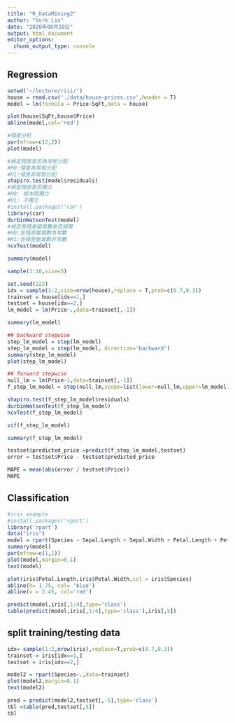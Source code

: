 ```yaml
---
title: "R_DataMining2"
author: "York Lin"
date: "2020年08月18日"
output: html_document
editor_options: 
  chunk_output_type: console
---
```


## Regression
```R
setwd('~/lecture/riii/')
house = read.csv('./data/house-prices.csv',header = T)
model = lm(formula = Price~SqFt,data = house)

plot(house$SqFt,house$Price)
abline(model,col='red')

#殘差分析
par(mfrow=c(2,2))
plot(model)

#檢定殘差是否為常態分配
#H0:殘差為常態分配
#H1:殘差非常態分配
shapiro.test(model$residuals)
#檢查殘差是否獨立
#H0: 樣本間獨立
#H1: 不獨立
#install.packages('car')
library(car)
durbinWatsonTest(model)
#檢定各殘差變異數是否相等
#H0:各殘差變異數為常數
#H1:各殘差變異數非常數
ncvTest(model)

summary(model)
```

```R

sample(1:10,size=5)

set.seed(222)
idx = sample(1:2,size=nrow(house),replace = T,prob=c(0.7,0.3))
trainset = house[idx==1,]
testset = house[idx==2,]
lm_model = lm(Price~.,data=trainset[,-1])

summary(lm_model)

## backward stepwise
step_lm_model = step(lm_model)
step_lm_model = step(lm_model, direction='backward')
summary(step_lm_model)
plot(step_lm_model)

## forward stepwise
null_lm = lm(Price~1,data=trainset[,-1])
f_step_lm_model = step(null_lm,scope=list(lower=null_lm,upper=lm_model), direction='forward')

shapiro.test(f_step_lm_model$residuals)
durbinWatsonTest(f_step_lm_model)
ncvTest(f_step_lm_model)

vif(f_step_lm_model)

summary(f_step_lm_model)

testset$predicted_price =predict(f_step_lm_model,testset)
error = testset$Price - testset$predicted_price

MAPE = mean(abs(error / testset$Price))
MAPE
```

## Classification
```R
#iris example
#install.packages('rpart')
library('rpart')
data("iris")
model = rpart(Species ~ Sepal.Length + Sepal.Width + Petal.Length + Petal.Width,data=iris)
summary(model)
par(mfrow=c(1,1))
plot(model,margin=0.1)
text(model)

plot(iris$Petal.Length,iris$Petal.Width,col = iris$Species)
abline(h= 1.75, col= 'blue')
abline(v = 2.45, col='red')

predict(model,iris[,1:4],type='class')
table(predict(model,iris[,1:4],type='class'),iris[,5])
```

## split training/testing data
```R
idx= sample(1:2,nrow(iris),replace=T,prob=c(0.7,0.3))
trainset = iris[idx==1,]
testset = iris[idx==2,]

model2 = rpart(Species~.,data=trainset)
plot(model2,margin=0.1)
text(model2)

pred = predict(model2,testset[,-5],type='class')
tbl =table(pred,testset[,5])
tbl
```
